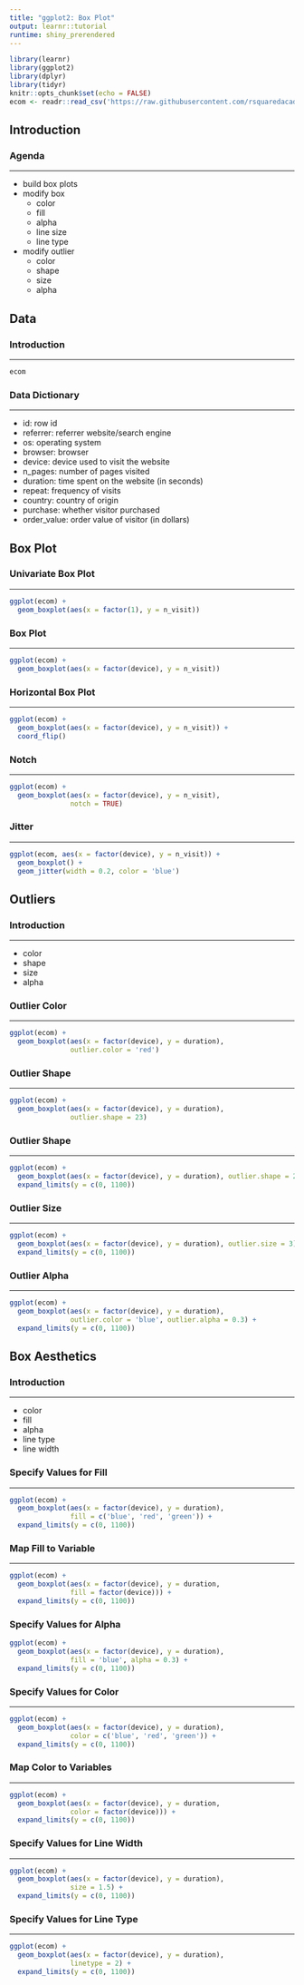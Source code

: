 ```yaml
---
title: "ggplot2: Box Plot"
output: learnr::tutorial
runtime: shiny_prerendered
---
```


```r
library(learnr)
library(ggplot2)
library(dplyr)
library(tidyr)
knitr::opts_chunk$set(echo = FALSE)
ecom <- readr::read_csv('https://raw.githubusercontent.com/rsquaredacademy/datasets/master/web.csv')
```

## Introduction

### Agenda

<hr>

- build box plots
- modify box 
    - color
    - fill
    - alpha
    - line size
    - line type
- modify outlier 
    - color
    - shape 
    - size 
    - alpha

## Data

### Introduction

<hr>

```r
ecom
```

### Data Dictionary

<hr>

- id: row id
- referrer: referrer website/search engine
- os: operating system
- browser: browser
- device: device used to visit the website
- n_pages: number of pages visited
- duration: time spent on the website (in seconds)
- repeat: frequency of visits
- country: country of origin
- purchase: whether visitor purchased
- order_value: order value of visitor (in dollars)

## Box Plot

### Univariate Box Plot

<hr>

```r
ggplot(ecom) +
  geom_boxplot(aes(x = factor(1), y = n_visit))
```

### Box Plot

<hr>

```r
ggplot(ecom) +
  geom_boxplot(aes(x = factor(device), y = n_visit))
```

### Horizontal Box Plot

<hr>   

```r
ggplot(ecom) +
  geom_boxplot(aes(x = factor(device), y = n_visit)) +
  coord_flip()
```

### Notch

<hr>

```r
ggplot(ecom) +
  geom_boxplot(aes(x = factor(device), y = n_visit),
               notch = TRUE) 
```

### Jitter

<hr>

```r
ggplot(ecom, aes(x = factor(device), y = n_visit)) +
  geom_boxplot() +
  geom_jitter(width = 0.2, color = 'blue')
```

## Outliers

### Introduction

<hr>

- color
- shape
- size
- alpha

### Outlier Color

<hr>

```r
ggplot(ecom) +
  geom_boxplot(aes(x = factor(device), y = duration),
               outlier.color = 'red')
```

### Outlier Shape

<hr>

```r
ggplot(ecom) +
  geom_boxplot(aes(x = factor(device), y = duration),
               outlier.shape = 23)
```

### Outlier Shape

<hr>


```r
ggplot(ecom) +
  geom_boxplot(aes(x = factor(device), y = duration), outlier.shape = 23) +
  expand_limits(y = c(0, 1100))
```

### Outlier Size

<hr>

```r
ggplot(ecom) +
  geom_boxplot(aes(x = factor(device), y = duration), outlier.size = 3) +
  expand_limits(y = c(0, 1100))
```

### Outlier Alpha

<hr>

```r
ggplot(ecom) +
  geom_boxplot(aes(x = factor(device), y = duration),
               outlier.color = 'blue', outlier.alpha = 0.3) +
  expand_limits(y = c(0, 1100))
```

## Box Aesthetics

### Introduction

<hr>

- color
- fill
- alpha
- line type
- line width


### Specify Values for Fill

<hr>

```r
ggplot(ecom) +
  geom_boxplot(aes(x = factor(device), y = duration),
               fill = c('blue', 'red', 'green')) +
  expand_limits(y = c(0, 1100))
```

### Map Fill to Variable

<hr>

```r
ggplot(ecom) +
  geom_boxplot(aes(x = factor(device), y = duration,
               fill = factor(device))) +
  expand_limits(y = c(0, 1100))
```

### Specify Values for Alpha

```r
ggplot(ecom) +
  geom_boxplot(aes(x = factor(device), y = duration),
               fill = 'blue', alpha = 0.3) +
  expand_limits(y = c(0, 1100))
```

### Specify Values for Color

<hr>

```r
ggplot(ecom) +
  geom_boxplot(aes(x = factor(device), y = duration),
               color = c('blue', 'red', 'green')) +
  expand_limits(y = c(0, 1100))
```

### Map Color to Variables

<hr>

```r
ggplot(ecom) +
  geom_boxplot(aes(x = factor(device), y = duration,
               color = factor(device))) +
  expand_limits(y = c(0, 1100))
```

### Specify Values for Line Width

<hr>

```r
ggplot(ecom) +
  geom_boxplot(aes(x = factor(device), y = duration),
               size = 1.5) +
  expand_limits(y = c(0, 1100))
```

### Specify Values for Line Type

<hr>

```r
ggplot(ecom) +
  geom_boxplot(aes(x = factor(device), y = duration),
               linetype = 2) +
  expand_limits(y = c(0, 1100))
```

